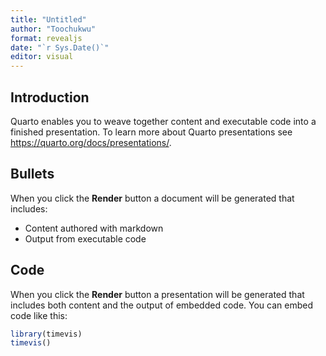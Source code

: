 ```yaml
---
title: "Untitled"
author: "Toochukwu"
format: revealjs
date: "`r Sys.Date()`"
editor: visual
---
```


## Introduction

Quarto enables you to weave together content and executable code into a finished presentation. To learn more about Quarto presentations see <https://quarto.org/docs/presentations/>.

## Bullets

When you click the **Render** button a document will be generated that includes:

-   Content authored with markdown
-   Output from executable code

## Code

When you click the **Render** button a presentation will be generated that includes both content and the output of embedded code. You can embed code like this:

```r
library(timevis)
timevis()
```
